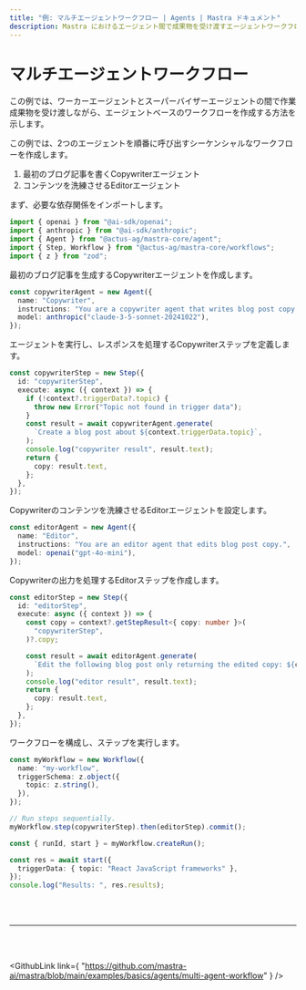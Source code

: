 ```yaml
---
title: "例: マルチエージェントワークフロー | Agents | Mastra ドキュメント"
description: Mastra におけるエージェント間で成果物を受け渡すエージェントワークフローの例。
---
```



# マルチエージェントワークフロー

この例では、ワーカーエージェントとスーパーバイザーエージェントの間で作業成果物を受け渡しながら、エージェントベースのワークフローを作成する方法を示します。

この例では、2つのエージェントを順番に呼び出すシーケンシャルなワークフローを作成します。

1. 最初のブログ記事を書くCopywriterエージェント
2. コンテンツを洗練させるEditorエージェント

まず、必要な依存関係をインポートします。

```typescript
import { openai } from "@ai-sdk/openai";
import { anthropic } from "@ai-sdk/anthropic";
import { Agent } from "@actus-ag/mastra-core/agent";
import { Step, Workflow } from "@actus-ag/mastra-core/workflows";
import { z } from "zod";
```

最初のブログ記事を生成するCopywriterエージェントを作成します。

```typescript
const copywriterAgent = new Agent({
  name: "Copywriter",
  instructions: "You are a copywriter agent that writes blog post copy.",
  model: anthropic("claude-3-5-sonnet-20241022"),
});
```

エージェントを実行し、レスポンスを処理するCopywriterステップを定義します。

```typescript
const copywriterStep = new Step({
  id: "copywriterStep",
  execute: async ({ context }) => {
    if (!context?.triggerData?.topic) {
      throw new Error("Topic not found in trigger data");
    }
    const result = await copywriterAgent.generate(
      `Create a blog post about ${context.triggerData.topic}`,
    );
    console.log("copywriter result", result.text);
    return {
      copy: result.text,
    };
  },
});
```

Copywriterのコンテンツを洗練させるEditorエージェントを設定します。

```typescript
const editorAgent = new Agent({
  name: "Editor",
  instructions: "You are an editor agent that edits blog post copy.",
  model: openai("gpt-4o-mini"),
});
```

Copywriterの出力を処理するEditorステップを作成します。

```typescript
const editorStep = new Step({
  id: "editorStep",
  execute: async ({ context }) => {
    const copy = context?.getStepResult<{ copy: number }>(
      "copywriterStep",
    )?.copy;

    const result = await editorAgent.generate(
      `Edit the following blog post only returning the edited copy: ${copy}`,
    );
    console.log("editor result", result.text);
    return {
      copy: result.text,
    };
  },
});
```

ワークフローを構成し、ステップを実行します。

```typescript
const myWorkflow = new Workflow({
  name: "my-workflow",
  triggerSchema: z.object({
    topic: z.string(),
  }),
});

// Run steps sequentially.
myWorkflow.step(copywriterStep).then(editorStep).commit();

const { runId, start } = myWorkflow.createRun();

const res = await start({
  triggerData: { topic: "React JavaScript frameworks" },
});
console.log("Results: ", res.results);
```

<br />
<br />
<hr className="dark:border-[#404040] border-gray-300" />
<br />
<br />

<GithubLink
  link={
    "https://github.com/mastra-ai/mastra/blob/main/examples/basics/agents/multi-agent-workflow"
  }
/>
